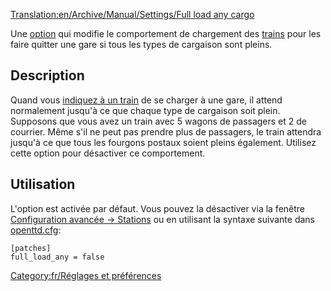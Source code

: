 [[Translation:en/Archive/Manual/Settings/Full load any cargo]]


Une [[fr/Archive/Manual/Settings/Options avancées|option]] qui modifie le comportement de chargement des [[fr/Manual/Trains|trains]] pour les faire quitter une gare si tous les types de cargaison sont pleins.

== Description ==
Quand vous [[fr/Manual/Ordres|indiquez à un train]] de se charger à une gare, il attend normalement jusqu'à ce que chaque type de cargaison soit plein. Supposons que vous avez un train avec 5 wagons de passagers et 2 de courrier. Même s'il ne peut pas prendre plus de passagers, le train attendra jusqu'à ce que tous les fourgons postaux soient pleins également. Utilisez cette option pour désactiver ce comportement.

== Utilisation ==
L'option est activée par défaut. Vous pouvez la désactiver via la fenêtre [[fr/Archive/Manual/Settings/Options avancées/Stations|Configuration avancée -> Stations]] ou en utilisant la syntaxe suivante dans [[fr/Archive/Manual/Settings/Openttd.cfg|openttd.cfg]]:
<pre>[patches]
full_load_any = false</pre>

[[Category:fr/Réglages et préférences]]